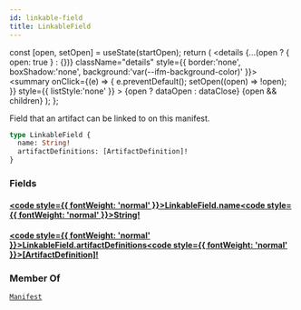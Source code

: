```yaml
---
id: linkable-field
title: LinkableField
---
```









  const [open, setOpen] = useState(startOpen);
  return (
    <details {...(open ? { open: true } : {})} className="details" style={{ border:'none', boxShadow:'none', background:'var(--ifm-background-color)' }}>
      <summary
        onClick={(e) => {
          e.preventDefault();
          setOpen((open) => !open);
        }}
        style={{ listStyle:'none' }}
      >
      {open ? dataOpen : dataClose}
      </summary>
      {open && children}
    </details>
  );
};








Field that an artifact can be linked to on this manifest.


```graphql
type LinkableField {
  name: String!
  artifactDefinitions: [ArtifactDefinition]!
}
```




### Fields

#### [<code style={{ fontWeight: 'normal' }}>LinkableField.<b>name</b></code>](#)<Bullet />[<code style={{ fontWeight: 'normal' }}><b>String!</b></code>](/swapi/types/scalars/string.mdx) <Badge class="badge badge--secondary badge--non_null" text="non-null"/> <Badge class="badge badge--secondary " text="scalar"/> 



#### [<code style={{ fontWeight: 'normal' }}>LinkableField.<b>artifactDefinitions</b></code>](#)<Bullet />[<code style={{ fontWeight: 'normal' }}><b>[ArtifactDefinition]!</b></code>](/swapi/types/objects/artifact-definition.mdx) <Badge class="badge badge--secondary badge--non_null" text="non-null"/> <Badge class="badge badge--secondary " text="object"/> 







### Member Of

[`Manifest`](/swapi/types/objects/manifest.mdx)  <Badge class="badge badge--secondary badge--relation" text="object"/>